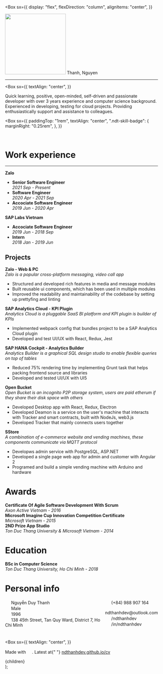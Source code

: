 

<Box
  sx={{
    display: "flex",
    flexDirection: "column",
    alignItems: "center",
  }}
>
  <img src={Avatar} height="200" />
  <Themed.h1>Thanh, Nguyen</Themed.h1>
</Box>

---

<Box
  sx={{
    textAlign: "center",
  }}
>
  Quick learning, positive, open-minded, self-driven and passionate developer
  with over 3 years experience and computer science background. Experienced in
  developing, testing for cloud projects. Providing enthusiastically support and
  assistance to colleagues.
</Box>

<Box
  sx={{
    paddingTop: "1rem",
    textAlign: "center",
    ".ndt-skill-badge": {
      marginRight: "0.25rem",
    },
  }}
>

<SkillBadge logo="typescript" fluent />
<SkillBadge logo="javascript" fluent />

<SkillBadge logo="react" fluent />
<SkillBadge logo="redux" logoColor="#764ABC" fluent />

<SkillBadge logo="sass" fluent />

<br />

<SkillBadge logo="angular" logoColor="#DD0031" />
<SkillBadge logo="electron" />
<SkillBadge logo="nodedotjs" name="node.js" />
<SkillBadge logo="express" logoColor="#000000" name="express" />

<SkillBadge logo="elixir" logoColor="#4B275F" />

<SkillBadge logo="graphql" logoColor="#E10098" />

<SkillBadge logo="mongodb" />
<SkillBadge logo="postgresql" name="postgre" />

<SkillBadge logo="docker" />
<SkillBadge logo="kubernetes" />

</Box>

# Work experience

---

**Zalo**

- **Senior Software Engineer**  
  _2021 Sep - Present_
- **Software Engineer**  
  _2020 Apr - 2021 Sep_
- **Accociate Software Engineer**  
  _2019 Jun - 2020 Apr_

**SAP Labs Vietnam**

- **Accociate Software Engineer**  
  _2019 Jun - 2018 Sep_
- **Intern**  
  _2018 Jan - 2019 Jun_

## Projects

**Zalo - Web & PC**  
_Zalo is a popular cross-platform messaging, video call app_

- Structured and developed rich features in media and message modules
- Built reusable ui components, which has been used in multiple modules
- Improved the readability and maintainability of the codebase by setting up prettyfing and linting

**SAP Analytics Cloud - KPI Plugin**  
 _Analytics Cloud is a pluggable SaaS BI platform and KPI plugin is builder of KPIs_

- Implemented webpack config that bundles project to be a SAP Analytics Cloud plugin
- Developed and test UI/UX with React, Redux, Jest

**SAP HANA Cockpit - Analytics Builder**  
_Analytics Builder is a graphical SQL design studio to enable flexible queries on top of tables_

- Reduced 75% rendering time by implementing Grunt task that helps packing frontend source and libraries
- Developed and tested UI/UX with UI5

**Open Bucket**  
_Open Bucket is an incognito P2P storage system, users are paid etherum if they share their disk space with others_

- Developed Desktop app with React, Redux, Electron
- Developed Deamon is a service on the user's machine that interacts with Tracker and smart contracts, built with NodeJs, web3.js
- Developed Tracker that mainly connects users together

**SStore**  
_A combination of e-commerce website and vending machines, these components communicate via MQTT protocol_

- Developws admin service with PostgreSQL, ASP.NET
- Developed a single page web app for admin and customer with Angular 2
- Programed and build a simple vending machine with Arduino and hardware

# Awards

**Certificate Of Agile Software Development With Scrum**  
_Axon Active Vietnam - 2016_  
**Microsoft Imagine Cup Innovation Competition Certificate**  
_Microsoft Vietnam - 2015_  
**2ND Prize App Studio**  
_Ton Duc Thang University & Microsoft Vietnam - 2014_

# Education

**BSc in Computer Science**  
_Ton Duc Thang University, Ho Chi Minh - 2018_

# Personal info

<div style="display: flex">
  <div style="flex-grow: 1; padding-right: 8px;">
    <img src={PermIdentity} width="16px" /> Nguyễn Duy Thanh
    <br />
    <img src={Gender} width="16px" /> Male
    <br />
    <img src={Cake} width="16px" /> 1996
    <br />
    <img src={LocationOn} width="16px" /> 138 45th Street, Tan Quy Ward,
    District 7, Ho Chi Minh
    <br />
  </div>
  <div style="flex-grow: 1">
    <img src={Phone} width="16px" /> (+84) 988 907 164
    <br />
    <img src={Mail} width="16px" /> ndthanhdev@outlook.com
    <br />
    <img src={Github} width="16px" /> /ndthanhdev
    <br />
    <img src={LinkedIn} width="16px" /> /in/ndthanhdev
    <br />
  </div>
</div>

#

<Box
  sx={{
    textAlign: "center",
  }}
>
  Made with <img src={Markdown} width="16px" />. Latest at{" "}
  <a href="https://ndthanhdev.github.io/cv">ndthanhdev.github.io/cv</a>
</Box>

  <div
    style={{
      padding: "0 5%",
      "@media print": {
        padding: "4px",
      },
    }}
  >
    {children}
  </div>
);
